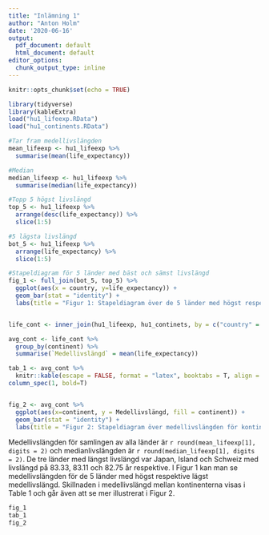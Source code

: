 ---
title: "Inlämning 1"
author: "Anton Holm"
date: '2020-06-16'
output:
  pdf_document: default
  html_document: default
editor_options:
  chunk_output_type: inline
---

```{r setup, include=FALSE}
knitr::opts_chunk$set(echo = TRUE)
```

```{r}
library(tidyverse)
library(kableExtra)
load("hu1_lifeexp.RData")
load("hu1_continents.RData")

#Tar fram medellivslängden
mean_lifeexp <- hu1_lifeexp %>% 
  summarise(mean(life_expectancy))

#Median
median_lifeexp <- hu1_lifeexp %>% 
  summarise(median(life_expectancy))

#Topp 5 högst livslängd
top_5 <- hu1_lifeexp %>% 
  arrange(desc(life_expectancy)) %>%
  slice(1:5)

#5 lägsta livslängd
bot_5 <- hu1_lifeexp %>% 
  arrange(life_expectancy) %>% 
  slice(1:5)

#Stapeldiagram för 5 länder med bäst och sämst livslängd
fig_1 <- full_join(bot_5, top_5) %>%
  ggplot(aes(x = country, y=life_expectancy)) +
  geom_bar(stat = "identity") +
  labs(title = "Figur 1: Stapeldiagram över de 5 länder med högst respektive lägst medellivslängd", y = "Medellivslängd", x = "Land")


life_cont <- inner_join(hu1_lifeexp, hu1_continets, by = c("country" = "land"))

avg_cont <- life_cont %>% 
  group_by(continent) %>% 
  summarise(`Medellivslängd` = mean(life_expectancy))

tab_1 <- avg_cont %>% 
  knitr::kable(escape = FALSE, format = "latex", booktabs = T, align = "l", caption = "Medellivslängd för kontinenter") %>%
column_spec(1, bold=T)


fig_2 <- avg_cont %>% 
  ggplot(aes(x=continent, y = Medellivslängd, fill = continent)) +
  geom_bar(stat = "identity") +
  labs(title = "Figur 2: Stapeldiagram över medellivslängden för kontinenter", x = "Land")
```

Medellivslängden för samlingen av alla länder är `r round(mean_lifeexp[1], digits = 2)` och medianlivslängden är `r round(median_lifeexp[1], digits = 2)`.
De tre länder med längst livslängd var Japan, Island och Schweiz med livslängd på 83.33, 83.11 och 82.75 år respektive.
I Figur 1 kan man se medellivslängden för de 5 länder med högst respektive lägst medellivslängd.
Skillnaden i medellivslängd mellan kontinenterna visas i Table 1 och går även att se mer illustrerat i Figur 2. 

```{r}
fig_1
tab_1
fig_2
```